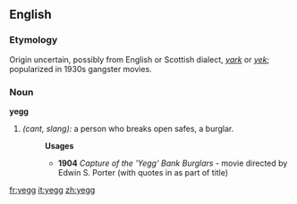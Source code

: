 ==English==

===Etymology===
Origin uncertain, possibly from English or Scottish dialect, ''[[yark]]'' or ''[[yek]]''; popularized in 1930s gangster movies.
===Noun===
'''yegg'''

#''(cant, slang):'' a person who breaks open safes, a burglar.
#:'''Usages'''
#:*'''1904''' ''Capture of the 'Yegg' Bank Burglars'' - movie directed by Edwin S. Porter (with quotes in as part of title)

[[fr:yegg]]
[[it:yegg]]
[[zh:yegg]]
